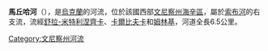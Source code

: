 {{Expand language|1=uk|time=2020-07-11T11:11:46+00:00}}
{{Unreferenced|time=2020-07-11T11:11:46+00:00}}
'''馬丘哈河'''（{{lang-uk|Мачуха}}），是[[烏克蘭|烏克蘭]]的河流，位於該國西部[[文尼察州|文尼察州]][[海辛區|海辛區]]，屬於[[索布河|索布河]]的右支流，流經[[舒拉-米特利涅齊卡|舒拉-米特利涅齊卡]]、[[卡爾比夫卡_(海辛區)|卡爾比夫卡]]和[[姆林基|姆林基]]，河道全長6.5公里。

{{DEFAULTSORT:Мачуха}}
[[Category:文尼察州河流|Category:文尼察州河流]]


{{Ukraine-river-stub}}